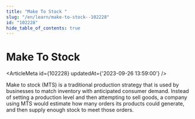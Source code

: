 ```yaml
---
title: "Make To Stock "
slug: "/en/learn/make-to-stock--102228"
id: "102228"
hide_table_of_contents: true
---
```



# Make To Stock 

<ArticleMeta id={102228} updatedAt={'2023-09-26 13:59:00'} />
<div className='border-solid border-b border-t-0 my-4 border-[var(--ifm-color-gray-300)]' />

Make to stock (MTS) is a traditional production strategy that is used by businesses to match inventory with anticipated consumer demand. Instead of setting a production level and then attempting to sell goods, a company using MTS would estimate how many orders its products could generate, and then supply enough stock to meet those orders.
